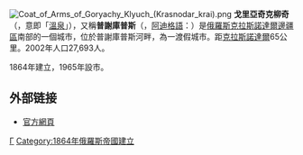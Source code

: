 {{Coord|44|38|N|39|08|E|display=title}}
[[File:Coat_of_Arms_of_Goryachy_Klyuch_(Krasnodar_krai).png|right]]
'''戈里亞奇克柳奇'''（{{lang-ru|Горя́чий Ключ}}，意即「[[溫泉|溫泉]]」），又稱'''普謝庫普斯'''（{{lang|ru|Псекупс}}，[[阿迪格語|阿迪格語]]：{{lang|ady|Псыфабэ}}）是[[俄羅斯|俄羅斯]][[克拉斯諾達爾邊疆區|克拉斯諾達爾邊疆區]]南部的一個城市，位於普謝庫普斯河畔，為一渡假城市。距[[克拉斯諾達爾|克拉斯諾達爾]]65公里。2002年人口27,693人。

1864年建立，1965年設市。

== 外部链接 ==
* [http://www.gorkluch.ru/ 官方網頁] {{Wayback|url=http://www.gorkluch.ru/ |date=20210215014051 }} {{ru icon}}

{{克拉斯諾達爾邊疆區城市}}

[[Category:克拉斯諾達爾邊疆區城市|Г]]
[[Category:1864年俄羅斯帝國建立|Category:1864年俄羅斯帝國建立]]